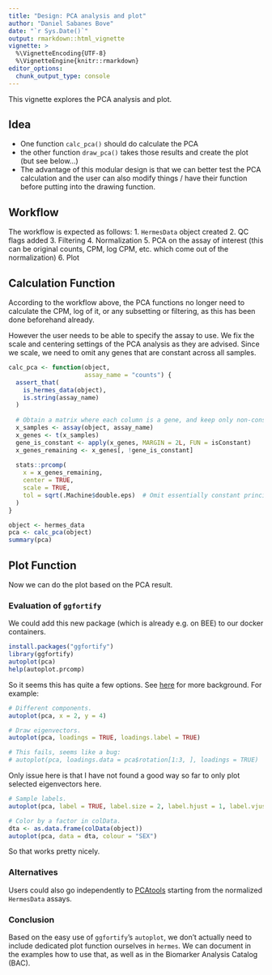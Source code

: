 ```yaml
---
title: "Design: PCA analysis and plot"
author: "Daniel Sabanes Bove"
date: "`r Sys.Date()`"
output: rmarkdown::html_vignette
vignette: >
  %\VignetteEncoding{UTF-8}
  %\VignetteEngine{knitr::rmarkdown}
editor_options: 
  chunk_output_type: console
---
```


This vignette explores the PCA analysis and plot.

## Idea

- One function `calc_pca()` should do calculate the PCA
- the other function `draw_pca()` takes those results and create the plot (but see below...)
- The advantage of this modular design is that we can better test the PCA calculation and the user can also modify things / have their function before putting into the drawing function.

## Workflow

The workflow is expected as follows:
1. `HermesData` object created
2. QC flags added
3. Filtering
4. Normalization
5. PCA on the assay of interest (this can be original counts, CPM, log CPM, etc. which come
out of the normalization)
6. Plot

## Calculation Function

According to the workflow above, the PCA functions no longer need to calculate the CPM, log of it,
or any subsetting or filtering, as this has been done beforehand already.

However the user needs to be able to specify the assay to use.
We fix the scale and centering settings of the PCA analysis as they are advised. Since we scale,
we need to omit any genes that are constant across all samples.

```r
calc_pca <- function(object,
                     assay_name = "counts") {
  assert_that(
    is_hermes_data(object),
    is.string(assay_name)
  )
  
  # Obtain a matrix where each column is a gene, and keep only non-constant genes.
  x_samples <- assay(object, assay_name)
  x_genes <- t(x_samples)
  gene_is_constant <- apply(x_genes, MARGIN = 2L, FUN = isConstant)
  x_genes_remaining <- x_genes[, !gene_is_constant]
  
  stats::prcomp(
    x = x_genes_remaining,
    center = TRUE,
    scale = TRUE, 
    tol = sqrt(.Machine$double.eps)  # Omit essentially constant principal components.
  )
}

object <- hermes_data
pca <- calc_pca(object)
summary(pca)
```

## Plot Function

Now we can do the plot based on the PCA result.

### Evaluation of `ggfortify`

We could add this new package (which is already e.g. on BEE) to our docker containers.

```r
install.packages("ggfortify")
library(ggfortify)
autoplot(pca)
help(autoplot.prcomp)
```

So it seems this has quite a few options. See [here](https://rpubs.com/sinhrks/plot_pca) for more background. For example:

```r
# Different components.
autoplot(pca, x = 2, y = 4)

# Draw eigenvectors.
autoplot(pca, loadings = TRUE, loadings.label = TRUE)

# This fails, seems like a bug:
# autoplot(pca, loadings.data = pca$rotation[1:3, ], loadings = TRUE) 
```

Only issue here is that I have not found a good way so far to only plot selected eigenvectors here.

```r
# Sample labels.
autoplot(pca, label = TRUE, label.size = 2, label.hjust = 1, label.vjust = 1)

# Color by a factor in colData.
dta <- as.data.frame(colData(object))
autoplot(pca, data = dta, colour = "SEX")
```

So that works pretty nicely.

### Alternatives

Users could also go independently to [PCAtools](https://bioconductor.org/packages/release/bioc/html/PCAtools.html) starting from the 
normalized `HermesData` assays.

### Conclusion

Based on the easy use of `ggfortify`'s `autoplot`, we don't actually need to include dedicated
plot function ourselves in `hermes`. We can document in the examples how to use that, as well as in
the Biomarker Analysis Catalog (BAC).

